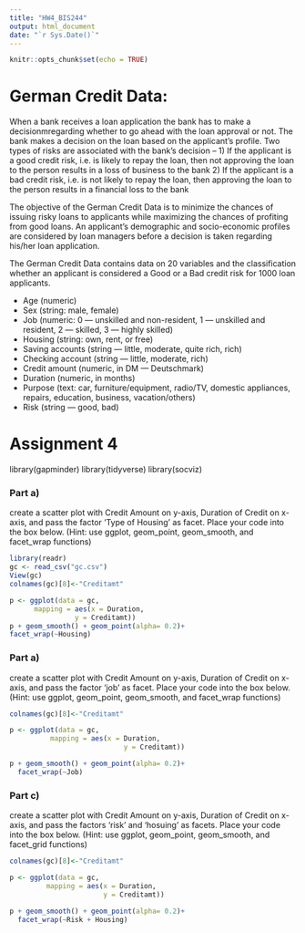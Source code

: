 ```yaml
---
title: "HW4_BIS244"
output: html_document
date: "`r Sys.Date()`"
---
```


```r
knitr::opts_chunk$set(echo = TRUE)
```

# German Credit Data: 

 When a bank receives a loan application the bank has to make a decisionmregarding whether to go ahead with the loan approval or not. The bank makes a decision on the loan based on the applicant’s profile. Two types of risks are associated with the bank’s decision – 1) If the applicant is a good credit risk, i.e. is likely to repay the loan, then not approving the loan to the person results in a loss of business to the bank 2) If the applicant is a bad credit risk, i.e. is not likely to repay the loan, then approving the loan to the person results in a financial loss to the bank\

The objective of the German Credit Data is to minimize the chances of issuing risky loans to applicants while maximizing the chances of profiting from good loans. An applicant’s demographic and socio-economic profiles are considered by loan managers before a decision is taken regarding his/her loan application.

The German Credit Data contains data on 20 variables and the classification whether an applicant is considered a Good or a Bad credit risk for 1000 loan applicants.

* Age (numeric)
* Sex (string: male, female)
* Job (numeric: 0 — unskilled and non-resident, 1 — unskilled and resident, 2 — skilled, 3 — highly skilled)
* Housing (string: own, rent, or free)
* Saving accounts (string — little, moderate, quite rich, rich)
* Checking account (string — little, moderate, rich)
* Credit amount (numeric, in DM — Deutschmark)
* Duration (numeric, in months)
* Purpose (text: car, furniture/equipment, radio/TV, domestic appliances, repairs, education, business, vacation/others)
* Risk (string — good, bad)

# Assignment 4

library(gapminder)
library(tidyverse)
library(socviz)

### Part a) 

create a scatter plot with Credit Amount on y-axis, Duration of Credit on x-axis, and pass the factor 'Type of Housing' as facet. Place your code into the box below. (Hint: use ggplot, geom_point, geom_smooth, and facet_wrap functions)

```r
library(readr)
gc <- read_csv("gc.csv")
View(gc)   
colnames(gc)[8]<-"Creditamt"

p <- ggplot(data = gc,
      mapping = aes(x = Duration, 
                y = Creditamt))
p + geom_smooth() + geom_point(alpha= 0.2)+ 
facet_wrap(~Housing)
```

### Part a)  

create a scatter plot with Credit Amount on y-axis, Duration of Credit on x-axis, and pass the factor 'job' as facet. Place your code into the box below.  (Hint: use ggplot, geom_point, geom_smooth, and facet_wrap functions)

```r
colnames(gc)[8]<-"Creditamt"

p <- ggplot(data = gc,
          mapping = aes(x = Duration, 
                            y = Creditamt))

p + geom_smooth() + geom_point(alpha= 0.2)+ 
  facet_wrap(~Job)

```

### Part c)  

create a scatter plot with Credit Amount on y-axis, Duration of Credit on x-axis, and pass the factors 'risk' and 'hosuing' as facets. Place your code into the box below.  (Hint: use ggplot, geom_point, geom_smooth, and facet_grid functions)

```r
colnames(gc)[8]<-"Creditamt"

p <- ggplot(data = gc,
         mapping = aes(x = Duration, 
                       y = Creditamt))

p + geom_smooth() + geom_point(alpha= 0.2)+ 
  facet_wrap(~Risk + Housing)
```
